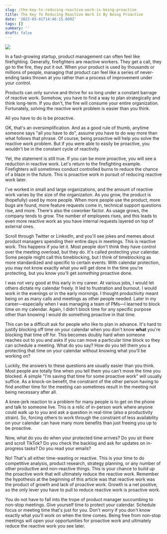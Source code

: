 ```yaml
---
slug: /the-key-to-reducing-reactive-work-is-being-proactive
title: The Key To Reducing Reactive Work Is By Being Proactive
date: '2023-03-01T14:46:15.809Z'
tags: []
summary: ''
draft: false
---
```

![](https://images.unsplash.com/photo-1518904868869-fbb2cdd0429a?crop=entropy&cs=tinysrgb&fit=max&fm=jpg&ixid=Mnw0MDkwMjh8MHwxfHNlYXJjaHwzfHxmaXJlJTIwZmlnaHRpbmd8ZW58MHx8fHwxNjc3NzYzOTUw&ixlib=rb-4.0.3&q=80&w=1080)

In a fast-growing startup, product management can often feel like firefighting. Generally, firefighters are reactive workers. They get a call, they go to the fire, they put it out. When your product is used by thousands or millions of people, managing that product can feel like a series of never-ending tasks thrown at you rather than a process of improvement under your control.

Products can only survive and thrive for so long under a constant barrage of reactive work. Somehow, you have to find a way to plan strategically and think long-term. If you don't, the fire will consume your entire organization. Fortunately, solving the reactive work problem is easier than you think.

All you have to do is be proactive.

OK, that's an oversimplification. And as a good rule of thumb, anytime someone says "all you have to do", assume you have to do way more than what follows that phrase. Of course, being proactive will help you solve the reactive work problem. But if you were able to easily be proactive, you wouldn't be in the constant cycle of reactivity.

Yet, the statement is still true. If you can be more proactive, you will see a reduction in reactive work. Let's return to the firefighting example. Firefighters will sometimes conduct controlled burns to reduce the chance of a blaze in the future. This is proactive work in pursuit of reducing reactive work later.

I've worked in small and large organizations, and the amount of reactive work varies by the size of the organization. As you grow, the product is (hopefully) used by more people. When more people use the product, more bugs are found, more feature requests come in, technical support questions rise, and more. There's also the coworker factor. As usage grows, the company tends to grow. The number of employees rises, and this leads to even more reactive work as you have internal requests layered on top of external ones.

Scroll through Twitter or LinkedIn, and you'll see jokes and memes about product managers spending their entire days in meetings. This is reactive work. This happens if you let it. Most people don't think they have control over the meeting overload, but they do. It's called protecting your calendar. Some people might call this timeblocking, but I think of timeblocking as more standardized and specific to certain events. With calendar protection, you may not know exactly what you will get done in the time you're protecting, but you know you'll get _something_ proactive done.

I was not very good at this early in my career. At various jobs, I would let others dictate my calendar freely. It led to frustration and burnout. I would work in the evenings or in the early mornings. I thought productivity meant being on as many calls and meetings as other people needed. Later in my career—especially when I was managing a team of PMs—I learned to block time on my calendar. Again, I didn't block time for any specific purpose other than knowing I would do something proactive in that time.

This can be a difficult ask for people who like to plan in advance. It's hard to justify blocking off time on your calendar when you don't know **what** you're blocking that time off for. This becomes doubly hard when someone reaches out to you and asks if you can move a particular time block so they can schedule a meeting. What do you say? How do you tell them you a protecting that time on your calendar without knowing what you'll be working on?

Luckily, the answers to these questions are usually easier than you think. Most people are totally fine when you tell them you can't move the time you blocked. A simple "I'm saving that time for some proactive work" will usually suffice. As a knock-on benefit, the constraint of the other person having to find another time for the meeting can sometimes result in the meeting not being necessary after all.

A knee-jerk reaction to a problem for many people is to get on the phone and talk to someone live. This is a relic of in-person work where anyone could walk up to you and ask a question in real-time (also a productivity strain). So, forcing others to work through the constraint of less availability on your calendar can have many more benefits than just freeing you up to be proactive.

Now, what do you do when your protected time arrives? Do you sit there and scroll TikTok? Do you check the backlog and ask for updates on in-progress tasks? Do you read your emails?

No! That's all either time-wasting or reactive. This is your time to do competitive analysis, product research, strategy planning, or any number of other productive and non-reactive things. This is your chance to build up the proactive work that will ultimately reduce the reactive work. Remember the hypothesis at the beginning of this article was that reactive work was the product of growth and lack of proactive work. Growth is a net positive, so the only lever you have to pull to reduce reactive work is proactive work.

You do not have to fall into the trope of product manager succumbing to non-stop meetings. Give yourself time to protect your calendar. Schedule focus or meeting time that's just for you. Don't worry if you don't know exactly what you'll work on when the time comes. Being free from non-stop meetings will open your opportunities for proactive work and ultimately reduce the reactive work you see later.
